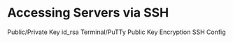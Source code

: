 # Accessing Servers via SSH

Public/Private Key
id_rsa
Terminal/PuTTy
Public Key Encryption
SSH Config
